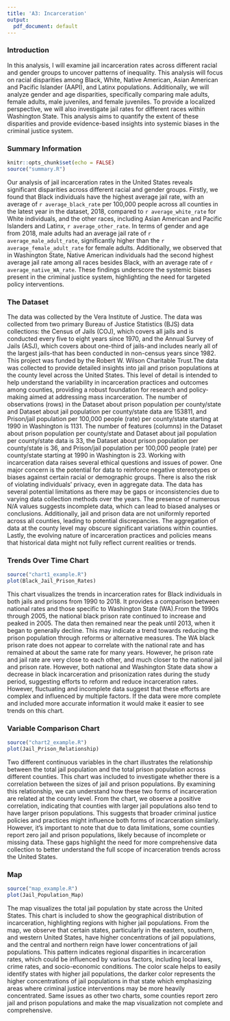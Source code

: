 ```yaml
---
title: 'A3: Incarceration'
output:
  pdf_document: default
---
```


### Introduction
In this analysis, I will examine jail incarceration rates across different racial and gender groups to uncover patterns of inequality. This analysis will focus on racial disparities among Black, White, Native American, Asian American and Pacific Islander (AAPI), and Latinx populations. Additionally, we will analyze gender and age disparities, specifically comparing male adults, female adults, male juveniles, and female juveniles. To provide a localized perspective, we will also investigate jail rates for different races within Washington State. This analysis aims to quantify the extent of these disparities and provide evidence-based insights into systemic biases in the criminal justice system.

### Summary Information
```r
knitr::opts_chunk$set(echo = FALSE)
source("summary.R")
```
Our analysis of jail incarceration rates in the United States reveals significant disparities across different racial and gender groups. Firstly, we found that Black individuals have the highest average jail rate, with an average of `r average_black_rate` per 100,000 people across all counties in the latest year in the dataset, 2018, compared to `r average_white_rate` for White individuals, and the other races, including Asian American and Pacific Islanders and Latinx, `r average_other_rate`. In terms of gender and age from 2018, male adults had an average jail rate of `r average_male_adult_rate`, significantly higher than the `r average_female_adult_rate` for female adults. Additionally, we observed that in Washington State, Native American individuals had the second highest average jail rate among all races besides Black, with an average rate of `r average_native_WA_rate`. These findings underscore the systemic biases present in the criminal justice system, highlighting the need for targeted policy interventions.

### The Dataset
The data was collected by the Vera Institute of Justice. The data was collected from two primary Bureau of Justice Statistics (BJS) data collections: the Census of Jails (COJ), which covers all jails and is conducted every five to eight years since 1970, and the Annual Survey of Jails (ASJ), which covers about one-third of jails-and includes nearly all of the largest jails-that has been conducted in non-census years since 1982. This project was funded by the Robert W. Wilson Charitable Trust.The data was collected to provide detailed insights into jail and prison populations at the county level across the United States. This level of detail is intended to help understand the variability in incarceration practices and outcomes among counties, providing a robust foundation for research and policy-making aimed at addressing mass incarceration.  The number of observations (rows) in the Dataset about prison population per county/state and Dataset about jail population per county/state data are 153811, and Prison/jail population per 100,000 people (rate) per county/state starting at 1990 in Washington is 1131. The number of features (columns) in the Dataset about prison population per county/state and Dataset about jail population per county/state data is 33,  the Dataset about prison population per county/state is 36, and Prison/jail population per 100,000 people (rate) per county/state starting at 1990 in Washington is 23. Working with incarceration data raises several ethical questions and issues of power. One major concern is the potential for data to reinforce negative stereotypes or biases against certain racial or demographic groups. There is also the risk of violating individuals' privacy, even in aggregate data. The data has several potential limitations as there may be gaps or inconsistencies due to varying data collection methods over the years. The presence of numerous N/A values suggests incomplete data, which can lead to biased analyses or conclusions. Additionally, jail and prison data are not uniformly reported across all counties, leading to potential discrepancies. The aggregation of data at the county level may obscure significant variations within counties. Lastly, the evolving nature of incarceration practices and policies means that historical data might not fully reflect current realities or trends.
  
### Trends Over Time Chart
```r
source("chart1_example.R")
plot(Black_Jail_Prison_Rates)
```
This chart visualizes the trends in incarceration rates for Black individuals in both jails and prisons from 1990 to 2018. It provides a comparison between national rates and those specific to Washington State (WA).From the 1990s through 2005, the national black prison rate continued to increase and peaked in 2005. The data then remained near the peak until 2013, when it began to generally decline. This may indicate a trend towards reducing the prison population through reforms or alternative measures. The WA black prison rate does not appear to correlate with the national rate and has remained at about the same rate for many years. However, he prison rate and jail rate are very close to each other, and much closer to the national jail and prison rate. However, both national and Washington State data show a decrease in black incarceration and prisonization rates during the study period, suggesting efforts to reform and reduce incarceration rates. However, fluctuating and incomplete data suggest that these efforts are complex and influenced by multiple factors. If the data were more complete and included more accurate information it would make it easier to see trends on this chart.

### Variable Comparison Chart
```r
source("chart2_example.R")
plot(Jail_Prison_Relationship)
```
Two different continuous variables in the chart illustrates the relationship between the total jail population and the total prison population across different counties. This chart was included to investigate whether there is a correlation between the sizes of jail and prison populations. By examining this relationship, we can understand how these two forms of incarceration are related at the county level. From the chart, we observe a positive correlation, indicating that counties with larger jail populations also tend to have larger prison populations. This suggests that broader criminal justice policies and practices might influence both forms of incarceration similarly. However, it's important to note that due to data limitations, some counties report zero jail and prison populations, likely because of incomplete or missing data. These gaps highlight the need for more comprehensive data collection to better understand the full scope of incarceration trends across the United States.

### Map
```r
source("map_example.R")
plot(Jail_Population_Map)
```
The map visualizes the total jail population by state across the United States. This chart is included to show the geographical distribution of incarceration, highlighting regions with higher jail populations. From the map, we observe that certain states, particularly in the eastern, southern, and western United States, have higher concentrations of jail populations, and the central and northern reign have lower concentrations of jail populations. This pattern indicates regional disparities in incarceration rates, which could be influenced by various factors, including local laws, crime rates, and socio-economic conditions. The color scale helps to easily identify states with higher jail populations, the darker color represents the higher concentrations of jail populations in that state which emphasizing areas where criminal justice interventions may be more heavily concentrated. Same issues as other two charts, some counties report zero jail and prison populations and make the map visualization not complete and comprehensive.